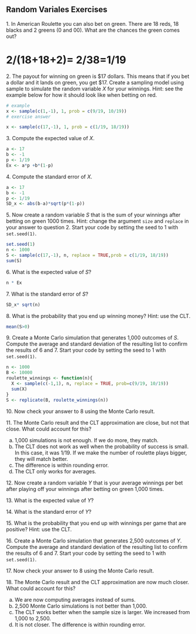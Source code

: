 ## Random Variales Exercises


1\. In American Roulette you can also bet on green. There are 18 reds, 18 blacks and 2 greens (0 and 00). What are the chances the green comes out?

# 2/(18+18+2)= 2/38=1/19


2\. The payout for winning on green is \$17 dollars. This means that if you bet a dollar and it lands on green, you get \$17. Create a sampling model using sample to simulate the random variable $X$ for your winnings. Hint: see the example below for how it should look like when betting on red.

```r
# example
x <- sample(c(1,-1), 1, prob = c(9/19, 10/19))
# exercise answer 

x <- sample(c(17,-1), 1, prob = c(1/19, 18/19))
```
3\. Compute the expected value of $X$.
```r
a <- 17
b <- -1
p <- 1/19
Ex <- a*p +b*(1-p) 
```
4\. Compute the standard error of $X$.
```r
a <- 17
b <- -1
p <- 1/19
SD_x <- abs(b-a)*sqrt(p*(1-p))
```

    
5\. Now create a random variable $S$ that is the sum of your winnings after betting on green 1000 times. Hint: change the argument `size` and `replace` in your answer to question 2. Start your code by setting the seed to 1 with `set.seed(1)`.

```r
set.seed(1)
n <- 1000
S <- sample(c(17,-1), n, replace = TRUE,prob = c(1/19, 18/19))
sum(S)
```

6\. What is the expected value of $S$?
```r
n * Ex
```


7\. What is the standard error of $S$?
```r
SD_x* sqrt(n)
```

8\. What is the probability that you end up winning money? Hint: use the CLT.

```r
mean(S>0)
```

9\. Create a Monte Carlo simulation that generates 1,000 outcomes of $S$. Compute the average and standard deviation of the resulting list to confirm the results of 6 and 7. Start your code by setting the seed to 1 with `set.seed(1)`.

```r
n <- 1000
B <- 10000
roulette_winnings <- function(n){
  X <- sample(c(-1,1), n, replace = TRUE, prob=c(9/19, 10/19))
  sum(X)
}
S <- replicate(B, roulette_winnings(n))
```



10\. Now check your answer to 8 using the Monte Carlo result. 

11\. The Monte Carlo result and the CLT approximation are close, but not that close. What could account for this?

a. 1,000 simulations is not enough. If we do more, they match.
b. The CLT does not work as well when the probability of success is small. In this case, it was 1/19. If we make the number of roulette plays bigger, they will match better.
c. The difference is within rounding error.
d. The CLT only works for averages.


12\. Now create a random variable $Y$ that is your average winnings per bet after playing off your winnings after betting on green 1,000 times.

13\. What is the expected value of $Y$?

14\. What is the standard error of $Y$?

15\. What is the probability that you end up with winnings per game that are positive? Hint: use the CLT.


16\. Create a Monte Carlo simulation that generates 2,500 outcomes of $Y$. Compute the average and standard deviation of the resulting list to confirm the results of 6 and 7. Start your code by setting the seed to 1 with `set.seed(1)`.

17\. Now check your answer to 8 using the Monte Carlo result. 

18\. The Monte Carlo result and the CLT approximation are now much closer.  What could account for this?

a. We are now computing averages instead of sums.
b. 2,500 Monte Carlo simulations is not better than 1,000.
c. The CLT works better when the sample size is larger. We increased from 1,000 to 2,500.
d. It is not closer. The difference is within rounding error.

